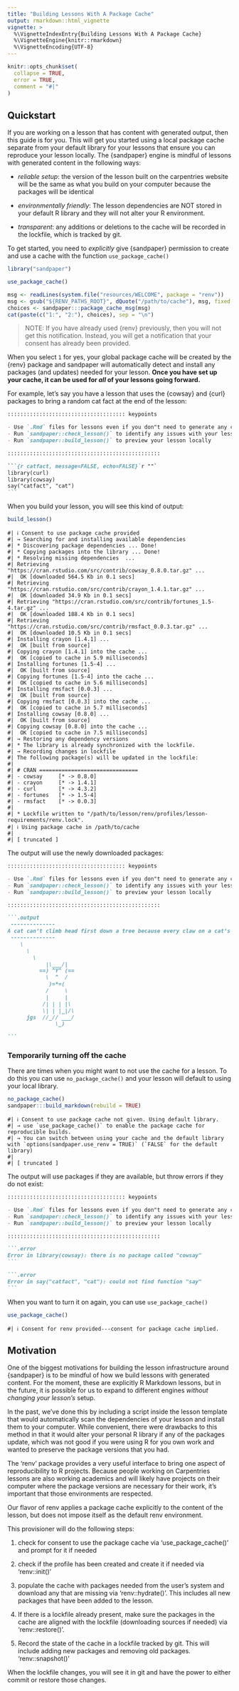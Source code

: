 ```yaml
---
title: "Building Lessons With A Package Cache"
output: rmarkdown::html_vignette
vignette: >
  %\VignetteIndexEntry{Building Lessons With A Package Cache}
  %\VignetteEngine{knitr::rmarkdown}
  %\VignetteEncoding{UTF-8}
---
```


```r
knitr::opts_chunk$set(
  collapse = TRUE,
  error = TRUE,
  comment = "#|"
)
```

## Quickstart

If you are working on a lesson that has content with generated output, then this
guide is for you. This will get you started using a local package cache separate
from your default library for your lessons that ensure you can reproduce your
lesson locally. The {sandpaper} engine is mindful of lessons with generated
content in the following ways:

- *reliable setup*: the version of the lesson built on the carpentries website
  will be the same as what you build on your computer because the packages will
  be identical

- *environmentally friendly*: The lesson dependencies are NOT stored in your
  default R library and they will not alter your R environment.

- *transparent*: any additions or deletions to the cache will be recorded in
  the lockfile, which is tracked by git.

To get started, you need to *explicitly* give {sandpaper} permission to create
and use a cache with the function `use_package_cache()`

```r
library("sandpaper")
```

```r
use_package_cache()
```
```r
msg <- readLines(system.file("resources/WELCOME", package = "renv"))
msg <- gsub("${RENV_PATHS_ROOT}", dQuote("/path/to/cache"), msg, fixed = TRUE)
choices <- sandpaper:::package_cache_msg(msg)
cat(paste(c("1:", "2:"), choices), sep = "\n")
```

> NOTE: If you have already used {renv} previously, then you will not get this
> notification. Instead, you will get a notification that your consent has 
> already been provided.

When you select `1` for yes, your global package cache will be created by the
{renv} package and sandpaper will automatically detect and install any packages
(and updates) needed for your lesson. **Once you have set up your cache, it can
be used for *all* of your lessons going forward.**

For example, let's say you have a lesson that uses the {cowsay} and {curl} 
packages to bring a random cat fact at the end of the lesson:

````.markdown
::::::::::::::::::::::::::::::::::::: keypoints

- Use `.Rmd` files for lessons even if you don"t need to generate any code
- Run `sandpaper::check_lesson()` to identify any issues with your lesson
- Run `sandpaper::build_lesson()` to preview your lesson locally

::::::::::::::::::::::::::::::::::::::::::::::::

```{r catfact, message=FALSE, echo=FALSE}`r ""`
library(curl)
library(cowsay)
say("catfact", "cat")
```
````


When you build your lesson, you will see this kind of output:

```r
build_lesson()
```

```.output
#| ℹ Consent to use package cache provided
#| → Searching for and installing available dependencies
#| * Discovering package dependencies ... Done!
#| * Copying packages into the library ... Done!
#| * Resolving missing dependencies  ... 
#| Retrieving "https://cran.rstudio.com/src/contrib/cowsay_0.8.0.tar.gz" ...
#|  OK [downloaded 564.5 Kb in 0.1 secs]
#| Retrieving "https://cran.rstudio.com/src/contrib/crayon_1.4.1.tar.gz" ...
#|  OK [downloaded 34.9 Kb in 0.1 secs]
#| Retrieving "https://cran.rstudio.com/src/contrib/fortunes_1.5-4.tar.gz" ...
#|  OK [downloaded 188.4 Kb in 0.1 secs]
#| Retrieving "https://cran.rstudio.com/src/contrib/rmsfact_0.0.3.tar.gz" ...
#|  OK [downloaded 10.5 Kb in 0.1 secs]
#| Installing crayon [1.4.1] ...
#|  OK [built from source]
#| Copying crayon [1.4.1] into the cache ...
#|  OK [copied to cache in 5.9 milliseconds]
#| Installing fortunes [1.5-4] ...
#|  OK [built from source]
#| Copying fortunes [1.5-4] into the cache ...
#|  OK [copied to cache in 5.6 milliseconds]
#| Installing rmsfact [0.0.3] ...
#|  OK [built from source]
#| Copying rmsfact [0.0.3] into the cache ...
#|  OK [copied to cache in 5.7 milliseconds]
#| Installing cowsay [0.8.0] ...
#|  OK [built from source]
#| Copying cowsay [0.8.0] into the cache ...
#|  OK [copied to cache in 7.5 milliseconds]
#| → Restoring any dependency versions
#| * The library is already synchronized with the lockfile.
#| → Recording changes in lockfile
#| The following package(s) will be updated in the lockfile:
#| 
#| # CRAN ===============================
#| - cowsay     [* -> 0.8.0]
#| - crayon     [* -> 1.4.1]
#| - curl       [* -> 4.3.2]
#| - fortunes   [* -> 1.5-4]
#| - rmsfact    [* -> 0.0.3]
#| 
#| * Lockfile written to "/path/to/lesson/renv/profiles/lesson-requirements/renv.lock".
#| ℹ Using package cache in /path/to/cache
#| 
#| [ truncated ]
```

The output will use the newly downloaded packages:

````.markdown
::::::::::::::::::::::::::::::::::::: keypoints

- Use `.Rmd` files for lessons even if you don"t need to generate any code
- Run `sandpaper::check_lesson()` to identify any issues with your lesson
- Run `sandpaper::build_lesson()` to preview your lesson locally

::::::::::::::::::::::::::::::::::::::::::::::::

```.output

 -------------- 
A cat can’t climb head first down a tree because every claw on a cat’s paw points the same way. To get down from a tree, a cat must back down.
 --------------
    \
      \
        \
            |\___/|
          ==) ^Y^ (==
            \  ^  /
             )=*=(
            /     \
            |     |
           /| | | |\
           \| | |_|/\
      jgs  //_// ___/
               \_)
  
```
````



### Temporarily turning off the cache

There are times when you might want to not use the cache for a lesson. To do 
this you can use `no_package_cache()` and your lesson will default to using
your local library. 

```r
no_package_cache()
sandpaper:::build_markdown(rebuild = TRUE)
```

```.output

#| ℹ Consent to use package cache not given. Using default library.
#| → use `use_package_cache()` to enable the package cache for reproducible builds.
#| → You can switch between using your cache and the default library with `options(sandpaper.use_renv = TRUE)` (`FALSE` for the default library)
#| 
#| [ truncated ]
```

The output will use packages if they are available, but throw errors if they
do not exist:

````.markdown
::::::::::::::::::::::::::::::::::::: keypoints

- Use `.Rmd` files for lessons even if you don"t need to generate any code
- Run `sandpaper::check_lesson()` to identify any issues with your lesson
- Run `sandpaper::build_lesson()` to preview your lesson locally

::::::::::::::::::::::::::::::::::::::::::::::::

```.error
Error in library(cowsay): there is no package called "cowsay"
```

```.error
Error in say("catfact", "cat"): could not find function "say"
```
````



When you want to turn it on again, you can use `use_package_cache()`

```r
use_package_cache()
```
```.output
#| ℹ Consent for renv provided---consent for package cache implied.
```

## Motivation

One of the biggest motivations for building the lesson infrastructure around
{sandpaper} is to be mindful of how we build lessons with generated content. For
the moment, these are explicitly R Markdown lessons, but in the future, it is
possible for us to expand to different engines *without changing your lesson's*
setup.

In the past, we've done this by including a script inside the lesson template
that would automatically scan the dependencies of your lesson and install them
to your computer. While convenient, there were drawbacks to this method in that
it would alter your personal R library if any of the packages update, which was
not good if you were using R for you own work and wanted to preserve the package
versions that you had.

The ‘renv’ package provides a very useful interface to bring one aspect of
reproducibility to R projects. Because people working on Carpentries lessons
are also working academics and will likely have projects on their computer
where the package versions are necessary for their work, it's important that
those environments are respected.

Our flavor of renv applies a package cache explicitly to the content of the
lesson, but does not impose itself as the default renv environment.

This provisioner will do the following steps:

 1. check for consent to use the package cache via ‘use_package_cache()’ and
    prompt for it if needed

 2. check if the profile has been created and create it if needed via
    ‘renv::init()’

 3. populate the cache with packages needed from the user's system and download
    any that are missing via ‘renv::hydrate()’. This includes all new packages
    that have been added to the lesson.

 4. If there is a lockfile already present, make sure the packages in the cache
    are aligned with the lockfile (downloading sources if needed) via
    ‘renv::restore()’.

 5. Record the state of the cache in a lockfile tracked by git.  This will
    include adding new packages and removing old packages. ‘renv::snapshot()’

When the lockfile changes, you will see it in git and have the power to either
commit or restore those changes.


